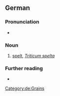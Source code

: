 ==German==
{{wikipedia|lang=de}}

===Pronunciation===
* {{audio|De-Dinkel.ogg|Audio|lang=de}}

===Noun===
{{de-noun|m|Dinkels|Dinkel}}
# [[spelt#Etymology_2|spelt]], ''[[Triticum spelta]]''

===Further reading===
* {{R:Duden}}

[[Category:de:Grains]]